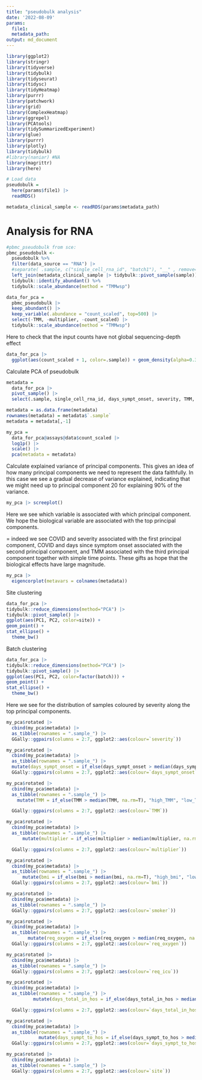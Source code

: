 ```yaml
---
title: "pseudobulk analysis"
date: '2022-08-09'
params:
  file1: 
  metadata_path:
output: md_document
---
```


```r
library(ggplot2)
library(stringr)
library(tidyverse)
library(tidybulk)
library(tidyseurat)
library(tidysc)
library(tidyHeatmap)
library(purrr)
library(patchwork)
library(grid)
library(ComplexHeatmap)
library(ggrepel)
library(PCAtools)
library(tidySummarizedExperiment)
library(glue)
library(purrr)
library(plotly)
library(tidybulk)
#library(naniar) #NA 
library(magrittr)
library(here)
```

```r
# Load data
pseudobulk = 
  here(params$file1) |> 
  readRDS()

metadata_clinical_sample <- readRDS(params$metadata_path)
```

# Analysis for RNA

```r
#pbmc_pseudobulk from sce:
pbmc_pseudobulk <- 
  pseudobulk %>% 
  filter(data_source == "RNA") |> 
  #separate( .sample, c("single_cell_rna_id", "batch1"), "__" , remove=FALSE) |> 
  left_join(metadata_clinical_sample |> tidybulk::pivot_sample(sample)) |> 
  tidybulk::identify_abundant() %>%
  tidybulk::scale_abundance(method = "TMMwsp") 

data_for_pca = 
  pbmc_pseudobulk |> 
  keep_abundant() |> 
  keep_variable(.abundance = "count_scaled", top=500) |> 
  select(-TMM, -multiplier, -count_scaled) |> 
  tidybulk::scale_abundance(method = "TMMwsp") 

```

Here to check that the input counts have not global sequencing-depth effect

```r
data_for_pca |> 
  ggplot(aes(count_scaled + 1, color=.sample)) + geom_density(alpha=0.3) + scale_x_log10() + guides(color="none")
```

Calculate PCA of pseudobulk

```r
metadata = 
  data_for_pca |> 
  pivot_sample() |>
  select(.sample, single_cell_rna_id, days_sympt_onset, severity, TMM, multiplier, bmi, smoker, req_oxygen, req_icu, days_total_in_hos, days_sympt_to_hos, site) 

metadata = as.data.frame(metadata) 
rownames(metadata) = metadata$`.sample`
metadata = metadata[,-1]

my_pca = 
  data_for_pca@assays@data$count_scaled |> 
  log1p() |> 
  scale() |> 
  pca(metadata = metadata) 

```

Calculate explained variance of principal components. This gives an idea of how many principal components we need to represent the data faithfully. In this case we see a gradual decrease of variance explained, indicating that we might need up to principal component 20 for explaining 90% of the variance.

```r
my_pca |> screeplot()
```

Here we see which variable is associated with which principal component. We hope the biological variable are associated with the top principal components.

= indeed we see COVID and severity associated with the first principal component, COVID and days since symptom onset associated with the second principal component, and TMM associated with the third principal component together with simple time points. These gifts as hope that the biological effects have large magnitude.


```r
my_pca |> 
  eigencorplot(metavars = colnames(metadata))
```

Site clustering

```r
data_for_pca |>
tidybulk::reduce_dimensions(method="PCA") |>
tidybulk::pivot_sample() |>
ggplot(aes(PC1, PC2, color=site)) +
geom_point() +
stat_ellipse() +
  theme_bw()
```

Batch clustering

```r
data_for_pca |>
tidybulk::reduce_dimensions(method="PCA") |>
tidybulk::pivot_sample() |>
ggplot(aes(PC1, PC2, color=factor(batch))) +
geom_point() +
stat_ellipse() +
  theme_bw()
```

Here we see for the distribution of samples coloured by severity along the top principal components.

```r

my_pca$rotated |> 
  cbind(my_pca$metadata) |> 
  as_tibble(rownames = ".sample_") |> 
  GGally::ggpairs(columns = 2:7, ggplot2::aes(colour=`severity`))

my_pca$rotated |> 
  cbind(my_pca$metadata) |> 
  as_tibble(rownames = ".sample_") |> 
  mutate(days_sympt_onset = if_else(days_sympt_onset > median(days_sympt_onset, na.rm=T), "high_days_sympt_onset", "low_days_sympt_onset")) |> 
  GGally::ggpairs(columns = 2:7, ggplot2::aes(colour=`days_sympt_onset`))

my_pca$rotated |> 
  cbind(my_pca$metadata) |> 
  as_tibble(rownames = ".sample_") |> 
    mutate(TMM = if_else(TMM > median(TMM, na.rm=T), "high_TMM", "low_TMM")) |> 

  GGally::ggpairs(columns = 2:7, ggplot2::aes(colour=`TMM`))

my_pca$rotated |> 
  cbind(my_pca$metadata) |> 
  as_tibble(rownames = ".sample_") |> 
      mutate(multiplier = if_else(multiplier > median(multiplier, na.rm=T), "high_multiplier", "low_multiplier")) |> 

  GGally::ggpairs(columns = 2:7, ggplot2::aes(colour=`multiplier`))

my_pca$rotated |> 
  cbind(my_pca$metadata) |> 
  as_tibble(rownames = ".sample_") |> 
      mutate(bmi = if_else(bmi > median(bmi, na.rm=T), "high_bmi", "low_bmi")) |> 
  GGally::ggpairs(columns = 2:7, ggplot2::aes(colour=`bmi`))

my_pca$rotated |> 
  cbind(my_pca$metadata) |> 
  as_tibble(rownames = ".sample_") |> 
  GGally::ggpairs(columns = 2:7, ggplot2::aes(colour=`smoker`))

my_pca$rotated |> 
  cbind(my_pca$metadata) |> 
  as_tibble(rownames = ".sample_") |> 
        mutate(req_oxygen = if_else(req_oxygen > median(req_oxygen, na.rm=T), "high_req_oxygen", "low_req_oxygen")) |> 
  GGally::ggpairs(columns = 2:7, ggplot2::aes(colour=`req_oxygen`))

my_pca$rotated |> 
  cbind(my_pca$metadata) |> 
  as_tibble(rownames = ".sample_") |> 
  GGally::ggpairs(columns = 2:7, ggplot2::aes(colour=`req_icu`))

my_pca$rotated |> 
  cbind(my_pca$metadata) |> 
  as_tibble(rownames = ".sample_") |> 
          mutate(days_total_in_hos = if_else(days_total_in_hos > median(days_total_in_hos, na.rm=T), "high_days_total_in_hos", "low_days_total_in_hos")) |> 

  GGally::ggpairs(columns = 2:7, ggplot2::aes(colour=`days_total_in_hos`))

my_pca$rotated |> 
  cbind(my_pca$metadata) |> 
  as_tibble(rownames = ".sample_") |> 
            mutate(days_sympt_to_hos = if_else(days_sympt_to_hos > median(days_sympt_to_hos, na.rm=T), "high_days_sympt_to_hos", "low_days_sympt_to_hos")) |> 
  GGally::ggpairs(columns = 2:7, ggplot2::aes(colour=`days_sympt_to_hos`))

my_pca$rotated |> 
  cbind(my_pca$metadata) |> 
  as_tibble(rownames = ".sample_") |> 
  GGally::ggpairs(columns = 2:7, ggplot2::aes(colour=`site`))


```

